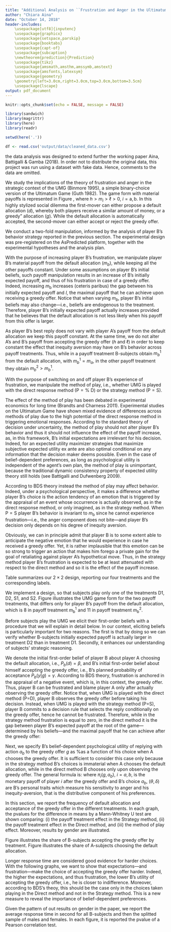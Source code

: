 ```yaml
---
title: "Additional Analysis on ``Frustration and Anger in the Ultimatum Game: An Experiment''"
author: "Chiara Aina"
date: "October 14, 2018"
header-includes:
    \usepackage[utf8]{inputenc}
    \usepackage{graphicx}
    \usepackage{setspace,parskip}
    \usepackage{booktabs}
    \usepackage{capt-of}
    \usepackage{subcaption}
    \newtheorem{prediction}{Prediction}
    \usepackage{tikz}
    \usepackage{amsmath,amsthm,amssymb,amstext}
    \usepackage{amsfonts,latexsym}
    \usepackage{geometry}
    \geometry{left=3.0cm,right=3.0cm,top=3.0cm,bottom=3.5cm}
    \usepackage{lscape}
output: pdf_document
---
```


```r
knitr::opts_chunk$set(echo = FALSE, message = FALSE)
```

```r
library(sandwich)
library(magrittr)
library(here)
library(readr)
```


```r

setwd(here('.'))

df <- read.csv('output/data/cleaned_data.csv')


```
\textbf{Disclaimer:} the data analysis was designed to extend further the working paper Aina, Battigalli \& Gamba (2018). In order not to distribute the original data, this project was run using a dataset with fake data. Hence, comments to the data are omitted.

\section{Experimental Design}
We study the implications of the theory of frustration and anger in the strategic context of the UMG (Binmore \textit{et al.} 1995), a simple
binary-choice version of the Ultimatum Game (Guth \textit{et al.} 1982). The game form with material payoffs is represented in Figure \ref{UGM}, where $h>m_{i}>\ell >0$, $i=\mathrm{a},\mathrm{b}$.\footnote{In the classic version, the two players are given an amount of money to
split, thus it has to be the case that $m_{\mathrm{a}}+m_{\mathrm{b}}=h+\ell $.} In this highly stylized social dilemma the first-mover can either
propose a default allocation ($d$), whereby both players receive a similar amount of money, or a \textquotedblleft greedy" allocation ($g$). While the
default allocation is automatically accepted, the second-mover can either accept or reject the greedy offer.

\begin{figure}[ht]
	\centering
	\begin{tikzpicture}[scale=0.8, transform shape]
	\tikzstyle{solid node}=[circle,draw,inner sep=1.5,fill=black]
	\tikzstyle{hollow node}=[circle,draw,inner sep=1.5]
	\tikzstyle{level 1}=[level distance=1.2cm,sibling distance=2.5cm]
	\tikzstyle{level 2}=[level distance= 1.2cm,sibling distance= 2.5cm]
	\node(0)[solid node, label=above:{Player A}]{}
	child{node[hollow node, label=below:{$(m_{\mathrm{a}}, m_{\mathrm{b}})$}]{} edge from parent node [above left] {$d$}}
	child{node[solid node, label=right:{Player B}]{}
		child{node [hollow node, label=below:{$(h,\ell)$}]{} edge from parent node [left] {$y$}}
		child{node [hollow node, label=below:{$(0,0)$}]{} edge from parent node [right] {$n$}}
		edge from parent node[above right]{$g$}
	};
	\end{tikzpicture}
	\caption{A Ultimatum Minigame Tree}
	\label{UGM}
\end{figure}

\label{ed} We conduct a two-fold manipulation, informed by the analysis of
player B's behavior strategy reported in the previous section. The
experimental design was pre-registered on the AsPredicted platform, together
with the experimental hypotheses and the analysis plan.\footnote{
The direct link to the pre-registered document is: %
 \url{http://aspredicted.org/blind.php?x=ij3fg3}.}

\textbf{Payoff manipulation.} With the purpose of increasing player B's
frustration, we manipulate player B's material payoff from the default
allocation ($m_b$),
 while keeping all the other payoffs constant.
Under some assumptions on player B's initial beliefs, such payoff
manipulation results in an increase of B's initially expected payoff, and
thus of his frustration in case of a greedy offer. Indeed, increasing
$m_{\mathrm{b}}$ increases (ceteris paribus) the gap between his initially
expected payoff and $l$, the maximal payoff that he can achieve upon
receiving a greedy offer. Notice that when varying  $m_b$, player
B's initial beliefs may also change---i.e., beliefs are endogenous to the
treatment. Therefore, player B's initially expected payoff actually
increases provided that he believes that the default allocation is not less
likely when his payoff from this offer is larger.

As player B's best reply does not vary with player A's payoff from the
default allocation we keep this payoff constant. At the
same time, we do not alter A's and B's payoff from accepting the greedy
offer ($h$ and $\ell$) in order to keep constant the effect that inequity
aversion may have on B's behavior across payoff treatments. Thus, while in a
payoff treatment B-subjects obtain $m^1_b$ from the default
allocation, with $m^1_b=m_a$, in the other payoff
treatment they obtain $m^2_b>m^1_b$.

\textbf{Method of play manipulation.} With the purpose of switching on and
off player B's experience of frustration, we manipulate the method of play,
i.e., whether UMG is played with the direct response method ($\text{P}=\text{%
D}$) or the strategy method ($\text{P}=\text{S}$).

The effect of the method of play has been debated in experimental economics
for long time (Brandts and Charness 2011). Experimental studies on the
Ultimatum Game have shown mixed evidence of differences across methods of
play due to the high potential of the direct response method in triggering
emotional responses.\footnote{With some common features with our design, Guth \textit{et al.} (2001)
find that varying the payoff distribution of the outside option affects
proposers' behavior only in the direct method, while, probably due to the
few observations, %of the responder's behavior in the direct method,
they do not find any effect of the method of play on rejections. Brosig and
Weimann (2003) find that the direct method of play affects the behavior of
both responders (increased punishments) and proposers (more fair offers) in
an Ultimatum Game. Finally, Oxoby and McLeish (2004) find that the direct
method increases rejections of small offers in an Ultimatum Game, despite no
differences in mean offer levels and acceptance rates.} According to the
standard theory of decision under uncertainty, the method of play should not
alter player B's behavior and thus it should not influence the effect of the
payoff increase, as, in this framework, B's initial expectations are
irrelevant for his decision. Indeed, for an expected utility maximizer
strategies that maximize subjective expected utility ex ante are also
optimal conditional on any information that the decision maker deems
possible. Even in the case of belief-dependent preferences, as long as
psychological utility is independent of the agent's own plan, the method of
play is unimportant, because the traditional dynamic consistency property of
expected utility theory still holds (see Battigalli and Dufwenberg 2009).

According to BDS theory instead the method of play may affect behavior.
Indeed, under a psychological perspective, it makes a difference whether
player B's choice is the action tendency of an emotion that is triggered by
the appraisal of an event whose occurrence is actually observed, as in the
direct response method, or only imagined, as in the strategy method.
When $\text{P}=\text{S}$ player B's behavior
is invariant to $m_{\mathrm{b}}$ since he cannot experience
frustration---i.e., the anger component does not bite---and player B's
decision only depends on his degree of inequity aversion.


Obviously, we can in principle admit that player B is to some extent able to
anticipate the negative emotion that he would experience in case he received
a greedy offer. Yet, it is rather implausible that this emotion can be so
strong to trigger an action that makes him forego a private gain for the
goal of retaliating against player A's hypothetical move. Thus, in the
strategy method player B's frustration is expected to be at least attenuated
with respect to the direct method and so it is the effect of the payoff
increase.

Table \ref{design} summarizes our $2\times2$ design, reporting our four
treatments and the corresponding labels.
\begin{table}[htbp]
\caption{Experimental design}
\label{design}\centering
%\begin{tabularx}{\textwidth}{X l l c c }%
\begin{tabular}{lllcc}
\hline
&  &  & \multicolumn{2}{c}{Payoff treatment} \\
&  &  & $m_{\mathrm{b}}^{1}$ & $m_{\mathrm{b}}^{2}$ \\ \hline
&  & {Direct response method} & D1 & D2 \\
Method of play &  &  &  &  \\
&  & {Strategy method} & S1 & S2 \\ \hline
\end{tabular}%
\end{table}

We implement a \emph{between-subjects} design, so that subjects play only
one of the treatments D1, D2, S1, and S2. Figure \ref{umg_tree} illustrates
the UMG game form for the two payoff treatments, that differs only for
player B's payoff from the default allocation, which is 8 in payoff
treatment $m_{\mathrm{b}}^1$ and 11 in payoff treatment $m_{\mathrm{b}}^2$.

\begin{figure}[htbp]
\begin{center}
\includegraphics[width=\textwidth]{input/latex/UMG_2d.PNG}
\end{center}
\caption{UMG game form in payoff treatment $m^1_\mathrm{b}$ (left) and $m^2_%
\mathrm{b}$ (right)}
\label{umg_tree}
\end{figure}

Before subjects play the UMG we elicit their first-order beliefs with a
procedure that we will explain in detail below. In our context, eliciting
beliefs is particularly important for two reasons. The first is that by
doing so we can verify whether B-subjects initially expected payoff is
actually larger in treatment $\mathrm{D2}$ than in treatment $\mathrm{D1}$.
Secondly, it enhances our understanding of subjects' strategic reasoning.

\subsection{B's Preferences in a Nutshell}
We denote the initial first-order belief of player B about
player A choosing the default allocation, i.e., $P_b(d)=\beta$, and B's initial first-order belief about himself
accepting the greedy offer, i.e., B's planned probability of acceptance
$P_b(y|g)=\gamma$. According to BDS theory, frustration is anchored in the appraisal of a
negative event, which is, in this context, the greedy offer. Thus, player B
can be frustrated and blame player A only after actually observing the
greedy offer. Notice that, when UMG is played with the direct method (P=D), player B observes the greedy offer before taking his
decision. Instead, when UMG is played with the strategy method (P=S), player B commits to a decision rule that selects the reply
conditionally on the \emph{hypothesized} greedy offer, hence he cannot be
frustrated. Therefore, while in the strategy method frustration is equal to
zero, in the direct method it is the gap between player B's expected payoff
at the root of the game---determined by his beliefs---and the
maximal payoff that he can achieve after the greedy offer:

\begin{equation}  \label{frustration}
F^{\mathrm{P},m_{\mathrm{b}}}\left( \beta ,\gamma \right) =\left \{
\begin{tabular}{ll}
$\max \left \{ 0,\beta m_{\mathrm{b}}+\left( 1-\beta \right) \gamma \ell
-\ell \right \} $ & if \textrm{P}$=$\textrm{D} \\
$0$ & if \textrm{P}$=$\textrm{S}.%
\end{tabular}%
\right.
\end{equation}

Next, we specify B's belief-dependent psychological utility of replying with
action $a_b$ to the greedy offer $g$ as
%as a function of his choice when A chooses the greedy offer. It is sufficient to consider this case only because in the strategy method B's choices is immaterial when A chooses the default allocation, while in the direct method B chooses only upon observing the greedy offer. The general formula is:
\begin{multline}  \label{utility}
u_{\mathrm{b}}^{\mathrm{P},m_{\mathrm{b}}}\left( g,a_{\mathrm{b}};\beta
,\gamma \right) = \pi _{\mathrm{b}}\left( g,a_{\mathrm{b}}\right) -\pi _{%
\mathrm{a}}\left( g,a_{\mathrm{b}}\right) \theta F^{\mathrm{P},m_{\mathrm{b}%
}}\left( \beta ,\gamma \right) - \\
\delta \max \left \{ 0,\pi _{\mathrm{a}}\left( g,a_{\mathrm{b}}\right) -\pi
_{\mathrm{b}}\left( g,a_{\mathrm{b}}\right) \right \},
\end{multline}
where $\pi_i(g,a_b)$, $i=a,b$, is the monetary payoff of player $i$ after the greedy offer and B's choice $a_b$, $(\theta,\delta)$ are B's personal
traits which measure his sensitivity to anger and his inequity-aversion, that is the distributive component of his preferences.


\section{Some Results}
In this section, we report the frequency of default allocation and acceptance of the greedy offer in the different treatments. In each graph, the pvalues for the difference in means by a Mann-Whitney U test are shown comparing: (i) the payoff treatment effect  in the Strategy method, (ii) the payoff treatment effect in the Direct method, and (iii) the method of play effect. Moreover, results by gender are illustrated.

\subsubsection{B-subjects}
Figure \ref{fig:histo_behavior_B} illustrates the share of B-subjects accepting the greedy offer by treatment.
\begin{figure}[h!]
\caption{B-subjects' behavior, by treatment}
\label{fig:histo_behavior_B}\centering
\includegraphics[scale=0.25]{output/graphs/accept_mean.jpeg}
\end{figure}
\begin{figure}
\caption{B-subjects' behavior, by gender}
\label{fig:behavior_B_gender}%%
\centering
\begin{minipage}[b]{0.48\linewidth}
\centering
\includegraphics[scale=0.2]{output/graphs/f_accept_mean.jpeg}
\caption*{Females}
\end{minipage}
\hspace{0.2cm}
\begin{minipage}[b]{0.48\linewidth}
\centering
\includegraphics[scale=0.2]{output/graphs/m_accept_mean.jpeg}
\caption*{Males}
\end{minipage}
\end{figure}

\newpage
\subsubsection{A-subjects}
Figure \ref{fig:histo_behavior_A} illustrates the share of A-subjects choosing the default allocation.
\begin{figure}[h!]
\caption{A-subjects' behavior, by treatment}
\label{fig:histo_behavior_A}\centering
\includegraphics[scale=0.25]{output/graphs/offer_mean.jpeg}
\end{figure}

\begin{figure}[htbtp]
\caption{A-subjects' behavior, by gender}
\label{fig:behavior_A_gender}%%
\centering
\begin{minipage}[b]{0.48\linewidth}
\centering
\includegraphics[scale=0.2]{output/graphs/f_offer_mean.jpeg}
\caption*{Females}
\end{minipage}
\hspace{0.2cm}
\begin{minipage}[b]{0.48\linewidth}
\centering
\includegraphics[scale=0.2]{output/graphs/m_offer_mean.jpeg}
\caption*{Males}
\end{minipage}
\end{figure}

\newpage
\section{Response Time}
Longer response time are considered good evidence for harder choices. With the following graphs, we want to show that expectations---and frustration---make the choice of accepting the greedy offer harder. Indeed, the higher the expectations,\footnote{The initial expectations are calculated using the subject's belief on receiving the default allocation and, assuming intrapersonal equilibrium, assigning the choice made to his initial plan.} and thus frustration, the lower B's utility of accepting the greedy offer, i.e., he is closer to indifference. Moreover, according to BDS's theoy, this should be the case only in the choices taken playing in the Direct method and not in the Strategy method. This is a new measure to reveal the importance of belief-dependent preferences.


Given the pattern of out results on gender in the paper, we report the average response time in second for all B-subjects and then the splitted sample of males and females. In each figure, it is reported the pvalue of a Pearson correlation test.
\newpage
\begin{landscape}
\begin{figure}[h!]
\centering
\caption{Effect of Initial Expectation on Response Time}
\includegraphics[scale=0.6]{output/graphs/expectations.jpeg}
\end{figure}
\end{landscape}

\newpage
\begin{landscape}
\begin{figure}[h!]
\caption{Effect of Frustration on Response Time}
\centering
\includegraphics[scale=0.6]{output/graphs/frustration.jpeg}
\end{figure}
\end{landscape}
